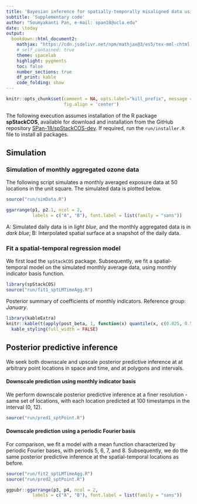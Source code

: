 ```yaml
---
title: 'Bayesian inference for spatially-temporally misaligned data using predicive stacking'
subtitle: 'Supplementary code'
author: "Soumyakanti Pan, e-mail: span18@ucla.edu"
date: \today
output: 
  bookdown::html_document2:
    mathjax: "https://cdn.jsdelivr.net/npm/mathjax@3/es5/tex-mml-chtml.js"
    # self_contained: true
    theme: spacelab
    highlight: pygments
    toc: false
    number_sections: true
    df_print: kable
    code_folding: show
---
```


```r
knitr::opts_chunk$set(comment = NA, opts.label="kill_prefix", message = FALSE,
                      fig.align = 'center')
```

The following execution assumes installation of the R package **spStackCOS**, available for download and installation from the GitHub repository [SPan-18/spStackCOS-dev](https://github.com/SPan-18/spStackCOS-dev). If required, run the `run/installer.R` file to install all packages.

## Simulation
### Simulation of monthly aggregated ozone data

The following script simulates a monthly averaged exposure data at 50 locations in the unit square. The simulated data is plotted below.

```r
source("run/simData.R")
```

```r
ggarrange(p1, p2.1, ncol = 2,
          labels = c("A", "B"), font.label = list(family = "sans"))
```

A: Simulated daily data is in *light blue*, and the monthly aggregated data is in *dark blue*; B: Interpolated spatial surface at a snapshot of the daily data.

### Fit a spatial-temporal regression model

We first load the `spStackCOS` package. Subsequently, we fit a spatial-temporal model on the simulated monthly average data, using monthly indicator basis function.

```r
library(spStackCOS)
source("run/fit1_sptLMTimeAgg.R")
```

Posterior summary of coefficients of monthly indicators. Reference group: *January*.

```r
library(kableExtra)
knitr::kable(t(apply(post_beta, 1, function(x) quantile(x, c(0.025, 0.5, 0.975))))) %>%
  kable_styling(full_width = FALSE)
```

## Posterior predictive inference

We seek both downscale and upscale posterior predictive inference at at arbitrary point locations in space and time, and at polygons and intervals.

#### Downscale prediction using monthly indicator basis

We perform downscale posterior predictive inference at a finer resolution - same set of locations, with each location predicted at 100 timestamps in the interval (0, 12).

```r
source("run/pred1_sptPoint.R")
```

#### Downscale prediction using a periodic Fourier basis

For comparison, we fit a model with a mean function characterized by periodic Fourier bases, with periods 5, 6, 7, and 8. Subsequently, we do the same posterior predictive inference at the spatial-temporal locations as before.

```r
source("run/fit2_sptLMTimeAgg.R")
source("run/pred2_sptPoint.R")
```

```r
ggpubr::ggarrange(p3, p4, ncol = 2,
          labels = c("A", "B"), font.label = list(family = "sans"))
```

